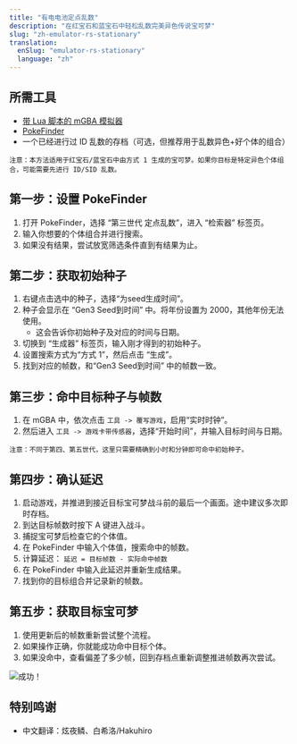 ```yaml
---
title: "有电电池定点乱数"
description: "在红宝石和蓝宝石中轻松乱数完美异色传说宝可梦"
slug: "zh-emulator-rs-stationary"
translation:
  enSlug: "emulator-rs-stationary"
  language: "zh"
---
```


## 所需工具

- [带 Lua 脚本的 mGBA 模拟器](/mgba-setup)
- [PokeFinder](/pokefinder)
- 一个已经进行过 ID 乱数的存档（可选，但推荐用于乱数异色+好个体的组合）

```
注意：本方法适用于红宝石/蓝宝石中由方式 1 生成的宝可梦。如果你目标是特定异色个体组合，可能需要先进行 ID/SID 乱数。
```

## 第一步：设置 PokeFinder

1. 打开 PokeFinder，选择 “第三世代 定点乱数”，进入 “检索器” 标签页。
2. 输入你想要的个体组合并进行搜索。
3. 如果没有结果，尝试放宽筛选条件直到有结果为止。

## 第二步：获取初始种子

1. 右键点击选中的种子，选择“为seed生成时间”。
2. 种子会显示在 “Gen3 Seed到时间” 中。将年份设置为 2000，其他年份无法使用。
   - 这会告诉你初始种子及对应的时间与日期。
3. 切换到 “生成器” 标签页，输入刚才得到的初始种子。
4. 设置搜索方式为“方式 1”，然后点击 “生成”。
5. 找到对应的帧数，和“Gen3 Seed到时间” 中的帧数一致。

## 第三步：命中目标种子与帧数

1. 在 mGBA 中，依次点击 `工具 -> 覆写游戏`，启用“实时时钟”。
2. 然后进入 `工具 -> 游戏卡带传感器`，选择“开始时间”，并输入目标时间与日期。

```
注意：不同于第四、第五世代，这里只需要精确到小时和分钟即可命中初始种子。
```

## 第四步：确认延迟

1. 启动游戏，并推进到接近目标宝可梦战斗前的最后一个画面。途中建议多次即时存档。
2. 到达目标帧数时按下 A 键进入战斗。
3. 捕捉宝可梦后检查它的个体值。
4. 在 PokeFinder 中输入个体值，搜索命中的帧数。
5. 计算延迟： `延迟 = 目标帧数 - 实际命中帧数`
6. 在 PokeFinder 中输入此延迟并重新生成结果。
7. 找到你的目标组合并记录新的帧数。

## 第五步：获取目标宝可梦

1. 使用更新后的帧数重新尝试整个流程。
2. 如果操作正确，你就能成功命中目标个体。
3. 如果没命中，查看偏差了多少帧，回到存档点重新调整推进帧数再次尝试。

![成功！](/images/Ruby-Sapphire/Stationary/Success.png)

## 特别鸣谢

- 中文翻译：炫夜鳞、白希洛/Hakuhiro
